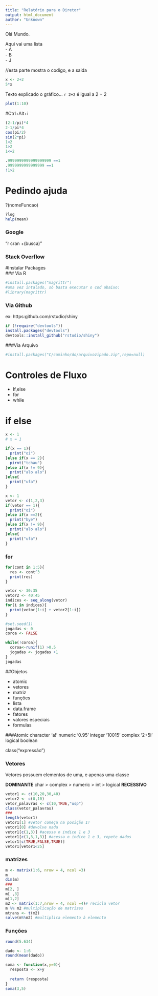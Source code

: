 ```yaml
---
title: "Relatório para o Diretor"
output: html_document
author: "Unknown"
---
```


Olá Mundo.

Aqui vai uma lista  
- A  
- B  
- J 

//esta parte mostra o codigo, e a saida
```r
x <- 2+2
5*x
```
Texto explicado o gráfico... `r 2+2 ` é igual a 2 + 2
```r
plot(1:10)
```
#Ctrl+Alt+i
```r
(2-1/pi)*4
2-1/pi*4
cos(pi/2)
sin(2*pi)
1<2
1>2
1<=2

.9999999999999999999 ==1
.9999999999999999 ==1
!1>2

```
# Pedindo ajuda
?(nomeFuncao)
```r
?log
help(mean)
```

### Google
"r cran +(busca)"  

### Stack Overflow

#Instalar Packages  
### Via R  
```r
#install.packages("magrittr")
#uma vez intalado, só basta executar o cod abaixo:
#library(magrittr)
```

### Via Github
ex: https:github.com/rstudio/shiny
```r
if (!require("devtools"))
install.packages("devtools")
devtools::install_github("rstudio/shiny")
```

###Via Arquivo
```r
#install.packages("C/caminho/do/arquivozipado.zip",repo=null)
```
# Controles de Fluxo  
 - If,else  
 - for  
 - while  
 
# if else
```r
x <- 1
# x = 1

if(x == 1){
  print("oi")  
}else if(x == 2){
  pirnt("tchau")
}else if(x != 9){
  print("alo alo")
}else{
  print("ufa")
}
```
```r
x <- 1
vetor <- c(1,2,3)
if(vetor == 1){
  print("oi")
}else if(x ==2){
  print("bye")
}else if(x != 9){
  print("alo alo")
}else{
  print("ufa")
}
```
### for
```r
for(cont in 1:5){
  res <- cont^3
  print(res)
}
```
```r
vetor <- 30:35
vetor2 <- 40:45
indices <- seq_along(vetor)
for(i in indices){
  print(vetor[1:i] + vetor2[1:i])
}
```
```r
#set.seed(1)
jogadas <- 0
coroa <- FALSE

while(!coroa){
  coroa<-runif(1) >0.5
  jogadas <- jogadas +1
}
jogadas
```
##Objetos  

 - atomic
 - vetores
 - matriz
 - funções
 - lista
 - data.frame
 - fatores
 - valores especiais
 - formulas
 
###Atomic
character 'a!'
numeric '0.95'
integer '10015'
complex '2+5i'
logical boolean

class("expressão")

### Vetores
Vetores possuem elementos de uma, e apenas uma classe

**DOMINANTE** char > complex > numeric > int > logical **RECESSIVO**
```r
vetor1 <- c(10,20,30,40)
vetor2 <- c(0,10)
vetor_palavras <- c(10,TRUE,"usp")
class(vetor_palavras)
###
length(vetor1)
vetor1[1] #vetor começa na posição 1!
vetor1[0] #devolve nada
vetor1[c(1,3)] #acessa o indice 1 e 3
vetor1[c(1,3,1,3)] #acessa o indice 1 e 3, repete dados
vetor1[c(TRUE,FALSE,TRUE)]
vetor1[vetor1<25]
```
### matrizes
```r
m <- matrix(1:6, nrow = 4, ncol =3)
m
dim(m)
###
m[2, ]
m[ ,3]
m[1,2]
m2 <- matrix(1:7,nrow = 4, ncol =4)# recicla vetor
m %% m2 #multiplicação de matrizes
mtrans <- t(m2)
solve(m%%m2) #multiplica elemento à elemento
```
### Funções

```r
round(5.634)
```

```r
dado <- 1:6
round(mean(dado))
```

```r
soma <- function(x,y=0){
  resposta <- x+y
  
  return (resposta)
}
soma(3,5)
```




